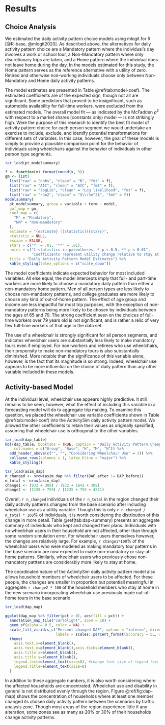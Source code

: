 # Results {#results}

## Choice Analysis

We estimated the daily activity pattern choice models using mlogit for R
[@R-base, @mlogit2020]. As described above, the alternatives for daily activity
pattern choice are a Mandatory pattern where the individual's day involves a
work or school tour, a Non-Mandatory pattern where only discretionary trips are
taken, and a Home pattern where the individual does not leave home during the
day. In the models estimated for this study, the Home pattern serves as the
reference alternative with a utility of zero. Retired and otherwise non-working
individuals choose only between Non-Mandatory and Home daily activity patterns.

The model estimates are presented in 
Table \@ref(tab:model-coef). 
The estimated coefficients are of the expected sign, though not all are significant. 
Some predictors that proved to be insignificant, such as automobile availability
for full-time workers, were excluded from the estimated models. 
The overall model fit --- as indicated by the McFadden $\rho^2$ with respect to
a market shares (constants only) model --- is not strikingly high. Were the purpose
of this research to identify the best fit model of activity pattern choice for 
each person segment we would undertake an exercise to include, exclude, and identify
potential transformations for different sets of variables. In this case, however,
the goal of these models is simply to provide a plausible comparison point for
the behavior of individuals using wheelchairs against the behavior of individuals
in other person type segments. 

```r
tar_load(pt_modelsummary)

f <- function(x) format(round(x, 3))
gm <- list(
  list("raw" = "nobs", "clean" = "N", "fmt" = f),
  list("raw" = "AIC", "clean" = "AIC", "fmt" = f),
  list("raw" = "logLik", "clean" = "Log likelihood", "fmt" = f),
  list("raw" = "rho2", "clean" = "$\\rho^2$", "fmt" = f))
modelsummary(
  pt_modelsummary, group = variable + term ~ model, 
  gof_map = gm,
  coef_map = c(
    "M" = "Mandatory",
    "NM" = "Non-mandatory"
  ),
  estimate = "{estimate} ({statistic}){stars}",
  statistic = NULL,
  escape = FALSE,
  stars = c('*' = .01, '**' = .01),
  notes = c("t-statistics in parentheses, * p < 0.5, ** p < 0.01",
            "Coefficients represent utility change relative to stay at home pattern."),
  title = "Daily Activity Pattern Model Estimates") %>%
  kable_styling(latex_options = c("scale_down"))
```

The model coefficients indicate expected behavior for most included variables. 
All else equal, the model intercepts imply that full- and part-time workers 
are more likely to choose a mandatory daily pattern than either a non-mandatory 
home pattern. Men of all person types are less likely to choose non-mandatory 
patterns, and college graduates are more likely to choose any kind of out-of-home
pattern. The effect of age group and income are less impactful for most trip
purposes, with the exception of non-mandatory patterns being more likely to be
chosen by individuals between the ages of 65 and 79. The strong coefficient 
seen on the choices of full-time workers over 79 years old is not significant, 
and is rather a relic of very few full-time workers of that age in the data set.

The use of a wheelchair is strongly significant for all person segments, and
indicates wheelchair users are substantially less likely to make mandatory tours
even if employed. For non-workers and retirees who use wheelchairs, their propensity
to make non-mandatory tours is also substantially diminished. More notable than
the significance of this variable alone, however, is the fact that its magnitude
is so strong. Indeed, wheelchair use appears to be more influential on the choice
of daily pattern than any other variable included in these models.


## Activity-based Model

At the individual level, wheelchair use appears highly predictive. It still remains
to be seen, however, what the effect of including this variable in a forecasting
model will do to aggregate trip making. To examine this question, we placed the 
wheelchair use variable coefficients shown in Table \@ref(tab:model-coef) into 
the ActivitySim daily activity pattern model. We allowed the other coefficients
to retain their values as originally specified, assuming that wheelchair use 
is orthogonal to the other variables.


```r
tar_load(dap_table)
kbl(dap_table, booktabs = TRUE, caption = "Daily Activity Pattern Change",
    col.names = c("Group", "Base", "H", "M", "N")) %>%
  add_header_above(c("", "", "Considering Wheelchair Use" = 3)) %>%
  collapse_rows(columns = 1, latex_hline = "major") %>% 
  kable_styling()
```

```r
tar_load(asim_dap)
n_changed <- nrow(asim_dap %>% filter(DAP_after != DAP_before))
n_total <- nrow(asim_dap)
change1 <- (932 + 308) / (932 + 1642 + 308)
change2 <- (1235 + 759) / (1235 + 759 + 4511)
```

Overall, `r n_changed` individuals of the `r n_total` 
in the region changed their daily activity patterns changed from the base
scenario after including wheelchair use as a utility variable.
Though this is only `r n_changed / n_total * 100`% of individuals, it is worth
considering the distribution of this change in more detail. Table
\@ref(tab:dap-summary) presents an aggregate summary of individuals who kept and 
changed their plans. Individuals with no wheelchair users in their household are 
not affected, other than through some random simulation error. For wheelchair users
themselves however, the changes are relatively large. 
For example, `r change1*100`% of the wheelchair users who were modeled as 
making mandatory tour patterns in the base scenario are now expected to make 
non-mandatory or stay-at-home patterns. Similarly, wheelchair users who previously
chose non-mandatory patttens are considerably more likely to stay at home.

The coordinated nature of the ActivitySim daily activity pattern model also allows
household members of wheelchair users to be affected. For these people, 
the changes are smaller in proportion but potentiall meaningful in aggregate: 
`r change2 * 100` of the household members who stay at home in the new scenario
incorporating wheelchair use previously made out-of-home tours in the base scenario.


```r
tar_load(dap_map)

ggplot(dap_map %>% filter(pct > 0), aes(fill = pct)) +
  annotation_map_tile("cartolight", zoom = 10) +
  geom_sf(alpha = 0.5, color = NA) +
  scale_fill_viridis_c("Percent changed DAP", option = "inferno", direction = -1,
                       labels = scales::percent_format(accuracy = 5L, suffix = "" )) +
  theme(
    axis.text.x=element_blank(),
    axis.text.y=element_blank(),axis.ticks=element_blank(),
    axis.title.x=element_blank(),
    axis.title.y=element_blank(),
    legend.text=element_text(size=8), #change font size of legend text
    legend.title=element_text(size=8)
  )
```


In addition to these aggregate numbers, it is also worth considering where the
affected households are concentrated. Wheelchair use and disability in general
is not distributed evenly through the region. Figure \@ref(fig:dap-map) shows the
concentration of households where at least one member changed its chosen 
daily activity pattern between the scenarios by traffic analysis zone. Though
most areas of the region experience little if any alteration, some zones see as 
many as 20% or 30% of their households change activity patterns. 











